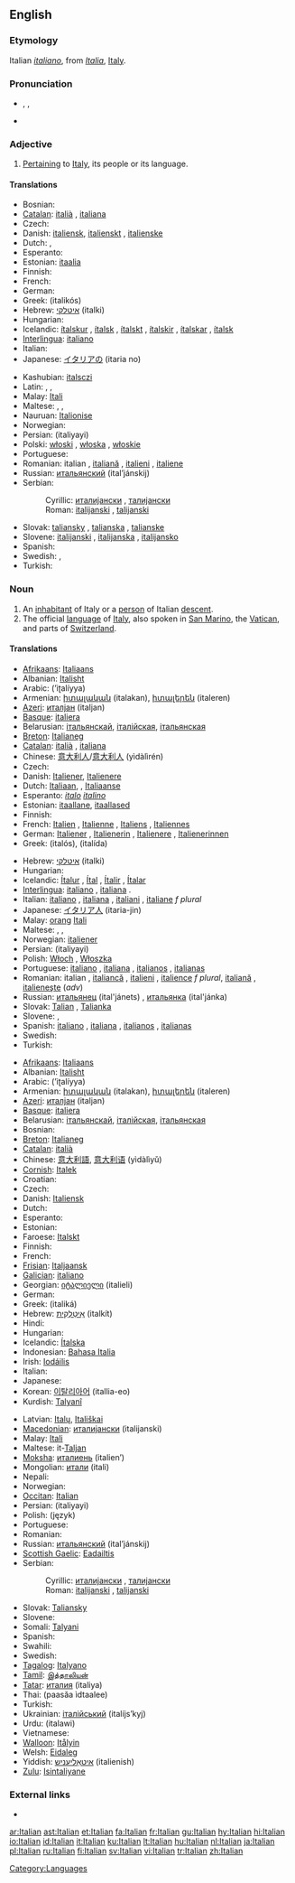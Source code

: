 {{see|italian}}
{{interwiktionary|code=it}}
==English==
{{wikipedia}}

===Etymology===
Italian ''[[italiano]]'', from ''[[Italia]]'', [[Italy]].

===Pronunciation===
* {{enPR|ĭtălʹyən}}, {{IPA|/ɪˈtæljən/}}, {{SAMPA|/I"t{lj@n/}}
* {{audio|en-us-Italian.ogg|Audio (US)}}

===Adjective===
{{en-adj}}

# [[pertain|Pertaining]] to [[Italy]], its people or its language.

====Translations====
{{trans-top|pertaining to Italy}}
* Bosnian: {{t+|bs|talijanski|m}}
* [[Catalan]]: [[italià]] {{m}}, [[italiana]] {{f}}
* Czech: {{t-|cs|italský|m}}
* Danish: [[italiensk]], [[italienskt]] {{n}}, [[italienske]] {{p}}
* Dutch: {{t+|nl|Italiaans}}, {{t+|nl|Italiaanse}}
* Esperanto: {{t+|eo|itala|xs=Esperanto}}
* Estonian: [[itaalia]]
* Finnish: {{t+|fi|italialainen}}
* French: {{t+|fr|italien|m}}
* German: {{t-|de|italienisch}}
* Greek: {{t+|el|ιταλικός|m|sc=Grek}} (italikós)
* Hebrew: [[איטלקי]] (italki)
* Hungarian: {{t+|hu|olasz}}
* Icelandic: [[ítalskur]] {{m}}, [[ítalsk]] {{f}}, [[ítalskt]] {{n}}, [[ítalskir]] {{p}},  [[ítalskar]] {{f|p}}, [[ítalsk]] {{n|p}}
* [[Interlingua]]: [[italiano]] {{m}}
* Italian: {{t+|it|italiano|m}}
* Japanese: [[イタリア]]の (itaria no)
{{trans-mid}}
* Kashubian: [[italsczi]]
* Latin: {{t-|la|italicus|m|alt=ītalicus}}, {{t-|la|Italicus|f|alt=ītalica}}, {{t-|la|italicus|n|alt=ītalicum}}
* Malay: [[Itali]]
* Maltese: {{t-|mt|taljan|m|xs=Maltese}}, {{t-|mt|taljana|f|xs=Maltese}}, {{t-|mt|taljani|p|xs=Maltese}}
* Nauruan: [[Italionise]]
* Norwegian: {{t+|no|italiensk}}
* Persian: {{FAchar|[[ایتالیایی]]}} (italiyayi)
* Polski: [[włoski]] {{m}}, [[włoska]] {{f}}, [[włoskie]] {{n}}
* Portuguese: {{t+|pt|italiano|m}}
* Romanian: italian {{m}}, [[italiană]] {{f}}, [[italieni]] {{p}}, [[italiene]] {{f|p}}
* Russian: [[итальянский]] (ital’jánskij) {{m}}
* Serbian:
*: Cyrillic: [[италијански]] {{m}}, [[талијански]] {{m}}
*: Roman: [[italijanski#Serbian|italijanski]] {{m}}, [[talijanski#Serbian|talijanski]] {{m}}
* Slovak: [[taliansky]] {{m}}, [[talianska]] {{f}}, [[talianske]] {{n}}
* Slovene: [[italijanski]] {{m}}, [[italijanska]] {{f}}, [[italijansko]] {{n}}
* Spanish: {{t+|es|italiano|m}}
* Swedish: {{t+|sv|italiensk}}, {{t+|sv|italienska|p}}
* Turkish: {{t+|tr|İtalyan}}
{{trans-bottom}}

===Noun===
{{en-noun}}

# An [[inhabitant]] of Italy or a [[person]] of Italian [[descent]].
# The official [[language]] of [[Italy]], also spoken in [[San Marino]], the [[Vatican]], and parts of [[Switzerland]].

====Translations====
{{trans-top|'''person'''}}
* [[Afrikaans]]: [[Italiaans]]
* Albanian: [[Italisht]]
* Arabic: {{ARchar|[[إيطالية]]}} (’iʈalíyya) {{f}}
* Armenian: [[իտալական]] (italakan), [[իտալերեն]] (italeren)
* [[Azeri]]: [[италјан]] (italjan)
* [[Basque]]: [[italiera]]
* Belarusian: [[італьянскай]], [[італійская]], [[італьянская]]
* [[Breton]]: [[Italianeg]]
* [[Catalan]]: [[italià]] {{m}}, [[italiana]] {{f}}
* Chinese: [[意大利人]]/[[意大利人]] (yìdàlìrén)
* Czech: {{t+|cs|Ital|m}}
* Danish: [[Italiener]], [[Italienere]] {{p}}
* Dutch: [[Italiaan]], {{m}}, [[Italiaanse]] {{f}}
* Esperanto: ''[[italo]]'' {{m}} ''[[italino]]'' {{f}}
* Estonian: [[itaallane]], [[itaallased]] {{p}}
* Finnish: {{t+|fi|italialainen}}
* French: [[Italien]] {{m}}, [[Italienne]] {{f}}, [[Italiens]] {{m|p}}, [[Italiennes]] {{f|p}}
* German: [[Italiener]] {{m}}, [[Italienerin]] {{f}}, [[Italienere]] {{m|p}}, [[Italienerinnen]] {{f|p}}
* Greek: {{t|el|Ιταλός|m|sc=Grek}} (italós), {{t|el|Ιταλίδα|f|sc=Grek}} (italída)
{{trans-mid}}
* Hebrew: [[איטלקי]] (italki)
* Hungarian: {{t+|hu|olasz}}
* Icelandic: [[Ítalur]] {{m}}, [[Ítal]] {{f}}, [[Ítalir]] {{m|p}}, [[Ítalar]] {{f|p}}
* [[Interlingua]]: [[italiano]] {{m}}, [[italiana]] {{f}}.
* Italian: [[italiano]] {{m}}, [[italiana]] {{f}}, [[italiani]] {{p}}, [[italiane]] ''f plural''
* Japanese: [[イタリア人]] (itaria-jin)
* Malay: [[orang]] [[Itali]]
* Maltese: {{t-|mt|Taljan|m|xs=Maltese}}, {{t-|mt|Taljana|f|xs=Maltese}}, {{t-|mt|Taljani|p|xs=Maltese}}
* Norwegian: [[italiener]] {{m}}
* Persian: {{FAchar|[[ایتالیایی]]}} (italiyayi)
* Polish: [[Włoch]] {{m}}, [[Włoszka]] {{f}}
* Portuguese: [[italiano]] {{m}}, [[italiana]] {{f}}, [[italianos]] {{m|p}}, [[italianas]] {{f|p}}
* Romanian: italian {{m}}, [[italiancă]] {{f}}, [[italieni]] {{p}}, [[italience]] ''f plural'', [[italiană]] {{f}}, [[italieneşte]] (''adv'')<!--remove the adverb from here-->
* Russian: [[итальянец]] (ital'jánets) {{m}}, [[итальянка]] (ital'jánka) {{f}}
* Slovak: [[Talian#Slovak|Talian]] {{m}}, [[Talianka#Slovak|Talianka]] {{f}}
* Slovene: {{t+|sl|Italijan|m}}, {{t-|sl|Italijanka|f}}
* Spanish: [[italiano]] {{m}}, [[italiana]] {{f}}, [[italianos]] {{m|p}}, [[italianas]] {{f|p}}
* Swedish: {{t+|sv|italienska}}
* Turkish: {{t+|tr|İtalyan}}
{{trans-bottom}}

{{trans-top|'''language'''}}
* [[Afrikaans]]: [[Italiaans]]
* Albanian: [[Italisht]]
* Arabic: {{ARchar|[[إيطالية]]}} (’iʈalíyya) {{f}}
* Armenian: [[իտալական]] (italakan), [[իտալերեն]] (italeren)
* [[Azeri]]: [[италјан]] (italjan)
* [[Basque]]: [[italiera]]
* Belarusian: [[італьянскай]], [[італійская]], [[італьянская]]
* Bosnian: {{t+|bs|talijanski|m}}
* [[Breton]]: [[Italianeg]]
* [[Catalan]]: [[italià]] {{m}}
* Chinese: [[意大利語]], [[意大利语]] (yìdàlìyǔ)
* [[Cornish]]: [[Italek]]
* Croatian: {{t-|hr|talijanski}}
* Czech: {{t-|cs|italština|f}}
* Danish: [[Italiensk]]
* Dutch: {{t+|nl|Italiaans}}
* Esperanto: {{t-|eo|Itala|xs=Esperanto}}
* Estonian: {{t+|et|Itaalia}}
* Faroese: [[Italskt]]
* Finnish: {{t+|fi|italia}}
* French: {{t+|fr|italien|m}}
* [[Frisian]]: [[Italjaansk]]
* [[Galician]]: [[italiano]]
* Georgian: [[იტალიელი]] (italieli)
* German: {{t+|de|Italienisch|n}}
* Greek: {{t+|el|ιταλικά|n|p|sc=Grek}} (italiká)
* Hebrew: [[איטלקית|אִיטַלְקִית]] (italkít)
* Hindi: {{t-|hi|इतालवी|sc=Deva|xs=Hindi}}
* Hungarian: {{t+|hu|olasz}}
* Icelandic: [[Ítalska]]
* Indonesian: [[Bahasa Italia]]
* Irish: [[Iodáilis]]
* Italian: {{t+|it|italiano|m}}
* Japanese: {{t+|ja|イタリア語|sc=Jpan}}
* Korean: [[이탈리아어]] (itallia-eo)
* Kurdish: [[Talyanî]]
{{trans-mid}}
* Latvian: [[Italų]], [[Itališkai]]
* [[Macedonian]]: [[италијански]] (italijanski)
* Malay: [[Itali]]
* Maltese: it-[[Taljan]]
* [[Moksha]]: [[италиень]] (italien’)
* Mongolian: [[итали]] (itali)
* Nepali: {{t-|ne|इटालियन|sc=Deva|xs=Nepali}}
* Norwegian: {{t+|no|italiensk|m}}
* [[Occitan]]: [[Italian#Occitan|Italian]]
* Persian: {{FAchar|[[ایتالیایی]]}} (italiyayi)
* Polish: (język) {{t+|pl|włoski}}
* Portuguese: {{t+|pt|italiano}}
* Romanian: {{t+|ro|italiană}}
* Russian: [[итальянский]] (ital’jánskij)
* [[Scottish Gaelic]]: [[Eadailtis]] {{f}}
* Serbian:
*: Cyrillic: [[италијански]] {{m}}, [[талијански]] {{m}}
*: Roman: [[italijanski#Serbian|italijanski]] {{m}}, [[talijanski#Serbian|talijanski]] {{m}}
* Slovak: [[Taliansky]]
* Slovene: {{t+|sl|italijanščina|f}}
* Somali: [[Talyani]]
* Spanish: {{t+|es|italiano}}
* Swahili: {{t-|sw|Kiitaliano|xs=Swahili}}
* Swedish: {{t+|sv|italienska}}
* [[Tagalog]]: [[Italyano]]
* [[Tamil]]: [[இத்தாலியன்]]
* [[Tatar]]: [[италия]] (italiya)
* Thai: {{THchar|[[ภาษาอิตาลี]]}} (paasăa ìdtaalee)
* Turkish: {{t+|tr|İtalyanca}}
* Ukrainian: [[італійський]] (italíjs’kyj)
* Urdu: {{URchar|[[اٹالوی]]}} (italawi)
* Vietnamese: {{t+|vi|tiếng Ý|xs=Vietnamese}}
* [[Walloon]]: [[Itålyin]]
* Welsh: [[Eidaleg]]
* Yiddish: [[איטאַליעניש]] (italienish)
* [[Zulu]]: [[Isintaliyane]]
{{trans-bottom}}

===External links===
* {{ethnologue|code=ita}}

[[Category:Languages]]

[[ar:Italian]]
[[ast:Italian]]
[[et:Italian]]
[[fa:Italian]]
[[fr:Italian]]
[[gu:Italian]]
[[hy:Italian]]
[[hi:Italian]]
[[io:Italian]]
[[id:Italian]]
[[it:Italian]]
[[ku:Italian]]
[[lt:Italian]]
[[hu:Italian]]
[[nl:Italian]]
[[ja:Italian]]
[[pl:Italian]]
[[ru:Italian]]
[[fi:Italian]]
[[sv:Italian]]
[[vi:Italian]]
[[tr:Italian]]
[[zh:Italian]]